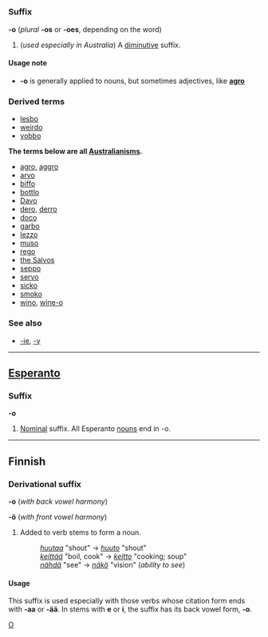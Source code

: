 =={{en}}==
[[Category:English language|O]]
===Suffix===
'''-o''' (''plural'' '''-os''' or '''-oes''', depending on the word)

#(''used especially in Australia'') A [[diminutive]] suffix.

====Usage note====
*'''-o''' is generally applied to nouns, but sometimes adjectives, like '''[[agro]]'''

===Derived terms===
*[[lesbo]]<!-- lesbian -->
*[[weirdo]]<!-- weird person -->
*[[yobbo]]<!-- yob -->
'''The terms below are all [[Australianism]]s.'''
*[[agro]], [[aggro]]<!-- aggravation -->
*[[arvo]]<!-- afternoon -->
*[[biffo]]<!-- fighting -->
*[[bottlo]]<!-- bottle shop -->
*[[Davo]]<!-- David, Dave -->
*[[dero]], [[derro]]<!-- derelict, alcoholic, drunk -->
*[[doco]]<!-- documentary -->
*[[garbo]]<!-- garbologist, garbage man -->
*[[lezzo]]<!-- lesbian -->
*[[muso]]<!-- musician -->
*[[rego]]<!-- car registration -->
*[[the Salvos]]<!-- the salvation army -->
*[[seppo]]<!-- "septic tank" = "yank" = american -->
*[[servo]]<!-- service station, petrol station, gas station -->
*[[sicko]]<!-- diminutive? -->
*[[smoko]]<!-- cigarette break -->
*[[wino]], [[wine-o]]<!-- alcoholic, drunk -->

===See also===
*[[-ie]], [[-y]]

----

==[[Esperanto]]==
===Suffix===
'''-o'''

# [[Nominal]] suffix. All Esperanto [[noun]]s end in -o.

----

==Finnish==

===Derivational suffix===
'''-o''' (''with back vowel harmony'')

'''-ö''' (''with front vowel harmony'')

# Added to verb stems to form a noun.
#: ''[[huutaa]]'' "shout" -> ''[[huuto]]'' "shout"
#: ''[[keittää]]'' "boil, cook" -> ''[[keitto]]'' "cooking; soup"
#: ''[[nähdä]]'' "see" -> ''[[näkö]]'' "vision" (''ability to see'')

====Usage====
This suffix is used especially with those verbs whose citation form ends with '''-aa''' or '''-ää'''. In stems with '''e''' or '''i''', the suffix has its back vowel form, '''-o'''.
